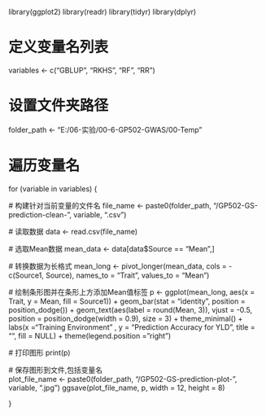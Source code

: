 library(ggplot2)
library(readr) 
library(tidyr)
library(dplyr)

# 定义变量名列表
variables <- c("GBLUP", "RKHS", "RF", "RR")

# 设置文件夹路径  
folder_path <- "E:/06-实验/00-6-GP502-GWAS/00-Temp"

# 遍历变量名
for (variable in variables) {
  
  # 构建针对当前变量的文件名
  file_name <- paste0(folder_path, "/GP502-GS-prediction-clean-", variable, ".csv")
  
  # 读取数据
  data <- read.csv(file_name)
  
  # 选取Mean数据
  mean_data <- data[data$Source == "Mean",]
  
  # 转换数据为长格式
  mean_long <- pivot_longer(mean_data, cols = -c(Source1, Source), names_to = "Trait", values_to = "Mean")
  
  # 绘制条形图并在条形上方添加Mean值标签
  p <- ggplot(mean_long, aes(x = Trait, y = Mean, fill = Source1)) + 
    geom_bar(stat = "identity", position = position_dodge()) +
    geom_text(aes(label = round(Mean, 3)), vjust = -0.5, 
              position = position_dodge(width = 0.9), size = 3) +
    theme_minimal() +
    labs(x ="Training Environment" , y =  "Prediction Accuracy for YLD", title = "", fill = NULL) +
    theme(legend.position = "right")
  
  # 打印图形
  print(p)
  
  # 保存图形到文件,包括变量名  
  plot_file_name <- paste0(folder_path, "/GP502-GS-prediction-plot-", variable, ".jpg")
  ggsave(plot_file_name, p, width = 12, height = 8)
  
}